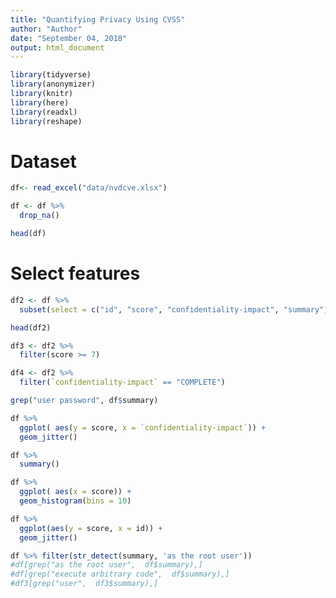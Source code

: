 ```yaml
---
title: "Quantifying Privacy Using CVSS"
author: "Author"
date: "September 04, 2018"
output: html_document
---
```


```r
library(tidyverse)
library(anonymizer)
library(knitr)
library(here)
library(readxl)
library(reshape)
```

# Dataset
```r
df<- read_excel("data/nvdcve.xlsx")
```

```r
df <- df %>% 
  drop_na()
```

```r
head(df)
```
# Select features

```r
df2 <- df %>% 
  subset(select = c("id", "score", "confidentiality-impact", "summary"))
```
```r
head(df2)
```

```r
df3 <- df2 %>%
  filter(score >= 7)
```

```r
df4 <- df2 %>%
  filter(`confidentiality-impact` == "COMPLETE")
```
```r
grep("user password", df$summary)
```

```r
df %>%
  ggplot( aes(y = score, x = `confidentiality-impact`)) + 
  geom_jitter() 
```

```r
df %>%
  summary()
```

```r
df %>%
  ggplot( aes(x = score)) + 
  geom_histogram(bins = 10)
```

```r
df %>%
  ggplot(aes(y = score, x = id)) + 
  geom_jitter()
```

```r

df %>% filter(str_detect(summary, 'as the root user'))
#df[grep("as the root user",  df$summary),]
#df[grep("execute arbitrary code",  df$summary),]  
#df3[grep("user",  df3$summary),]
```
